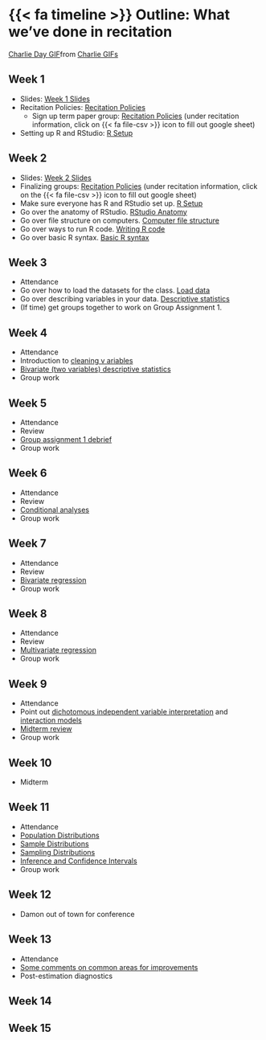 # {{< fa timeline >}} Outline: What we've done in recitation

<div class="tenor-gif-embed" data-postid="18564553" data-share-method="host" data-aspect-ratio="1.57635" data-width="100%"><a href="https://tenor.com/view/charlie-day-gif-18564553">Charlie Day GIF</a>from <a href="https://tenor.com/search/charlie-gifs">Charlie GIFs</a></div> <script type="text/javascript" async src="https://tenor.com/embed.js"></script>


## Week 1

- Slides: [Week 1 Slides](../slides/week_1.html)
- Recitation Policies: [Recitation Policies](handout.qmd)
    - Sign up term paper group: [Recitation Policies](handout.qmd#recitation-information) (under recitation information, click on {{< fa file-csv >}} icon to fill out google sheet)
- Setting up R and RStudio: [R Setup](01_setup.qmd)

## Week 2

- Slides: [Week 2 Slides](../slides/week_2.html)
- Finalizing groups: [Recitation Policies](handout.qmd#recitation-information) (under recitation information, click on the {{< fa file-csv >}} icon to fill out google sheet)
- Make sure everyone has R and RStudio set up. [R Setup](01_setup.qmd)
- Go over the anatomy of RStudio. [RStudio Anatomy](02_anatomy.qmd)
- Go over file structure on computers. [Computer file structure](03_file_structure.qmd)
- Go over ways to run R code. [Writing R code](04_run_code.qmd)
- Go over basic R syntax. [Basic R syntax](06_r_syntax_basics.qmd)

## Week 3

- Attendance
- Go over how to load the datasets for the class. [Load data](07_loading_data.qmd)
- Go over describing variables in your data. [Descriptive statistics](08_summarizing_data.qmd)
- (If time) get groups together to work on Group Assignment 1.

## Week 4

- Attendance
- Introduction to [cleaning v
ariables](09_simple_data_cleaning.qmd)
- [Bivariate (two variables) descriptive statistics](10_simple_bivariate_analyses.qmd)
- Group work

## Week 5

- Attendance
- Review
- [Group assignment 1 debrief](11_group_assignment_one.qmd)
- Group work

## Week 6

- Attendance
- Review
- [Conditional analyses](12_bivariate_expectations.qmd)
- Group work

## Week 7

- Attendance
- Review
- [Bivariate regression](13_bivariate_regression.qmd)
- Group work

## Week 8

- Attendance
- Review
- [Multivariate regression](14_multivariate_regression.qmd)
- Group work

## Week 9

- Attendance
- Point out [dichotomous independent variable interpretation](15_dichotomous_iv.qmd) and [interaction models](16_interactions.qmd)
- [Midterm review](17_midterm_review.qmd)
- Group work

## Week 10

- Midterm

## Week 11

- Attendance
- [Population Distributions](18_population_distribution.qmd)
- [Sample Distributions](19_sample_distribution.qmd)
- [Sampling Distributions](20_sampling_distributions.qmd)
- [Inference and Confidence Intervals](21_inference_and_confidence_intervals.qmd)
- Group work

## Week 12

- Damon out of town for conference

## Week 13

- Attendance
- [Some comments on common areas for improvements](22_areas_for_improvement.qmd)
- Post-estimation diagnostics

## Week 14

## Week 15